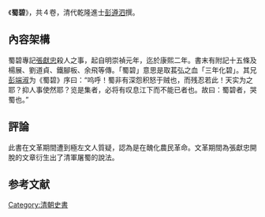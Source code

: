 《'''蜀碧'''》，共４卷，清代乾隆進士[[彭遵泗|彭遵泗]]撰。

==內容架構==
{{wikisource}}
蜀碧專記[[張獻忠|張獻忠]]殺人之事，起自明崇禎元年，迄於康熙二年。書末有附記十五條及楊展、劉道貞、鐵腳板、余飛等傳。「蜀碧」意思是取萇弘之血「三年化碧」。其兄[[彭端淑|彭端淑]]为《蜀碧》序曰：“呜呼！蜀非有深怨积怒于贼也，而残忍若此！天实为之耶？抑人事使然耶？览是集者，必将有叹息江下而不能已者也。故曰：蜀碧者，哭蜀也。”

==評論==
此書在文革期間遭到極左文人質疑，認為是在醜化農民革命。文革期間為張獻忠開脫的文章衍生出了清軍屠蜀的說法。

== 参考文献 ==
{{Reflist}}

[[Category:清朝史書|Category:清朝史書]]

{{historical-book-stub}}